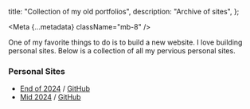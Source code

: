 
  title: "Collection of my old portfolios",
  description: "Archive of sites",
};

<Meta {...metadata} className="mb-8" />

<PostWrapper>

One of my favorite things to do is to build a new website. I love building personal sites. Below is a collection of all my pervious personal sites.

### Personal Sites

- [End of 2024](https://bridger24.vercel.app/) / [GitHub](https://github.com/brijr/index)
- [Mid 2024](https://home-wipac.vercel.app/) / [GitHub](https://github.com/brijr/home)

</PostWrapper>
